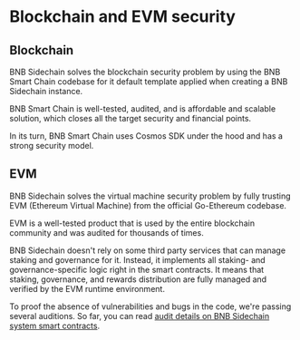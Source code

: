 # Blockchain and EVM security

## Blockchain

BNB Sidechain solves the blockchain security problem by using the BNB Smart Chain codebase for it default template applied when creating a BNB Sidechain instance.

BNB Smart Chain is well-tested, audited, and is affordable and scalable solution, which closes all the target security and financial points. 

In its turn, BNB Smart Chain uses Cosmos SDK under the hood and has a strong security model.

## EVM

BNB Sidechain solves the virtual machine security problem by fully trusting EVM (Ethereum Virtual Machine) from the official Go-Ethereum codebase.

EVM is a well-tested product that is used by the entire blockchain community and was audited for thousands of times.

BNB Sidechain doesn't rely on some third party services that can manage staking and governance for it. 
Instead, it implements all staking- and governance-specific logic right in the smart contracts. 
It means that staking, governance, and rewards distribution are fully managed and verified by the EVM runtime environment.

To proof the absence of vulnerabilities and bugs in the code, we're passing several auditions.
So far, you can read [audit details on BNB Sidechain system smart contracts](/pdf/system_smart_contracts_security_audit.pdf).


